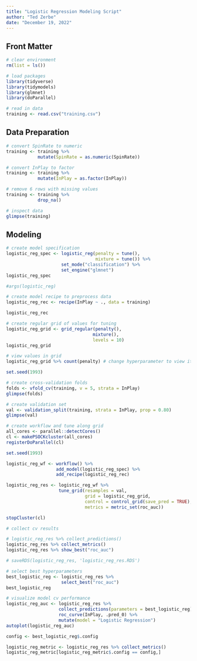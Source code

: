 ```yaml
---
title: "Logistic Regression Modeling Script"
author: "Ted Zerbe"
date: "December 19, 2022"
---
```


## Front Matter

```r
# clear environment
rm(list = ls())

# load packages
library(tidyverse)
library(tidymodels)
library(glmnet)
library(doParallel)
```

```r
# read in data
training <- read.csv("training.csv")
```

## Data Preparation

```r
# convert SpinRate to numeric
training <- training %>%
            mutate(SpinRate = as.numeric(SpinRate))
```

```r
# convert InPlay to factor
training <- training %>%
            mutate(InPlay = as.factor(InPlay))
```

```r
# remove 6 rows with missing values
training <- training %>%
            drop_na()
```

```r
# inspect data
glimpse(training)
```

## Modeling

```r
# create model specification
logistic_reg_spec <- logistic_reg(penalty = tune(),
                                  mixture = tune()) %>%
                     set_mode("classification") %>%
                     set_engine("glmnet")
logistic_reg_spec

#args(logistic_reg)
```

```r
# create model recipe to preprocess data
logistic_reg_rec <- recipe(InPlay ~ ., data = training)

logistic_reg_rec
```

```r
# create regular grid of values for tuning
logistic_reg_grid <- grid_regular(penalty(),
                                 mixture(),
                                 levels = 10)
logistic_reg_grid
```

```r
# view values in grid
logistic_reg_grid %>% count(penalty) # change hyperparameter to view its tested values
```

```r
set.seed(1993)

# create cross-validation folds
folds <- vfold_cv(training, v = 5, strata = InPlay)
glimpse(folds)

# create validation set
val <- validation_split(training, strata = InPlay, prop = 0.80)
glimpse(val)
```

```r
# create workflow and tune along grid
all_cores <- parallel::detectCores()
cl <- makePSOCKcluster(all_cores)
registerDoParallel(cl)

set.seed(1993)

logistic_reg_wf <- workflow() %>%
                   add_model(logistic_reg_spec) %>%
                   add_recipe(logistic_reg_rec)

logistic_reg_res <- logistic_reg_wf %>%
                    tune_grid(resamples = val, 
                              grid = logistic_reg_grid,
                              control = control_grid(save_pred = TRUE),
                              metrics = metric_set(roc_auc))

stopCluster(cl)
```

```r
# collect cv results

# logistic_reg_res %>% collect_predictions()
logistic_reg_res %>% collect_metrics()
logistic_reg_res %>% show_best("roc_auc")

# saveRDS(logistic_reg_res, 'logistic_reg_res.RDS')
```

```r
# select best hyperparameters
best_logistic_reg <- logistic_reg_res %>%
                     select_best("roc_auc")
best_logistic_reg
```

```r
# visualize model cv performance
logistic_reg_auc <- logistic_reg_res %>%
                    collect_predictions(parameters = best_logistic_reg) %>%
                    roc_curve(InPlay, .pred_0) %>%
                    mutate(model = "Logistic Regression")
autoplot(logistic_reg_auc)
```

```r
config <- best_logistic_reg$.config

logistic_reg_metric <- logistic_reg_res %>% collect_metrics()
logistic_reg_metric[logistic_reg_metric$.config == config,]
```

